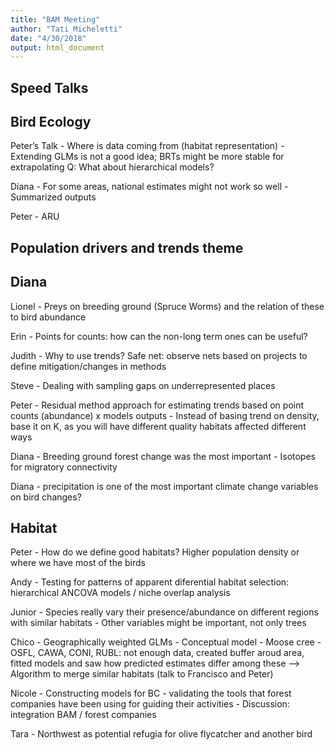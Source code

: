 ```yaml
---
title: "BAM Meeting"
author: "Tati Micheletti"
date: "4/30/2018"
output: html_document
---
```


## Speed Talks

## Bird Ecology

Peter's Talk
- Where is data coming from (habitat representation)
- Extending GLMs is not a good idea; BRTs might be more stable for extrapolating
Q: What about hierarchical models?

Diana
- For some areas, national estimates might not work so well
- Summarized outputs

Peter
- ARU 

## Population drivers and trends theme
Diana
- 

Lionel
- Preys on breeding ground (Spruce Worms) and the relation of these to bird abundance

Erin
- Points for counts: how can the non-long term ones can be useful?

Judith
- Why to use trends? Safe net: observe nets based on projects to define mitigation/changes in methods

Steve
- Dealing with sampling gaps on underrepresented places

Peter
- Residual method approach for estimating trends based on point counts (abundance) x models outputs
- Instead of basing trend on density, base it on K, as you will have different quality habitats affected different ways

Diana
- Breeding ground forest change was the most important
- Isotopes for migratory connectivity

Diana
- precipitation is one of the most important climate change variables on bird changes?

## Habitat
Peter
- How do we define good habitats? Higher population density or where we have most of the birds

Andy
- Testing for patterns of apparent diferential habitat selection: hierarchical ANCOVA models / niche overlap analysis

Junior
- Species really vary their presence/abundance on different regions with similar habitats
- Other variables might be important, not only trees

Chico
- Geographically weighted GLMs
- Conceptual model
- Moose cree - OSFL, CAWA, CONI, RUBL: not enough data, created buffer aroud area, fitted models and saw how predicted estimates differ among these
--> Algorithm to merge similar habitats (talk to Francisco and Peter) 

Nicole
- Constructing models for BC - validating the tools that forest companies have been using for guiding their activities
- Discussion: integration BAM / forest companies

Tara
- Northwest as potential refugia for olive flycatcher and another bird

